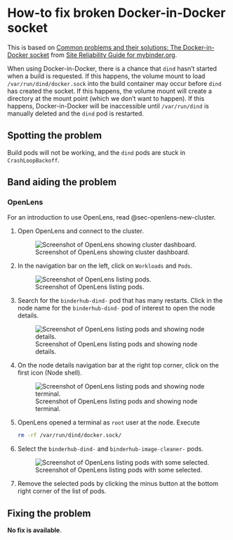# How-to fix broken Docker-in-Docker socket

:::{.callout-note}

This is based on [Common problems and their solutions: The Docker-in-Docker socket](https://mybinder-sre.readthedocs.io/en/latest/operation_guide/common_problems.html#the-docker-in-docker-socket) from [Site Reliability Guide for mybinder.org](https://mybinder-sre.readthedocs.io/).

:::

When using Docker-in-Docker, there is a chance that `dind` hasn't started when a build is requested. If this happens, the volume mount to load `/var/run/dind/docker.sock` into the build container may occur before `dind` has created the socket. If this happens, the volume mount will create a directory at the mount point (which we don’t want to happen). If this happens, Docker-in-Docker will be inaccessible until `/var/run/dind` is manually deleted and the `dind` pod is restarted.

## Spotting the problem

Build pods will not be working, and the `dind` pods are stuck in `CrashLoopBackoff`.

## Band aiding the problem

### OpenLens

:::{.callout-note}

For an introduction to use OpenLens, read @sec-openlens-new-cluster.

:::

1.  Open OpenLens and connect to the cluster.

    ![Screenshot of OpenLens showing cluster dashboard.](../img/openlens-cluster.png)

2.  In the navigation bar on the left, click on `Workloads` and `Pods`.

    ![Screenshot of OpenLens listing pods.](../img/openlens-workloads-pods.png)

3.  Search for the `binderhub-dind-` pod that has many restarts. Click in the node name for the `binderhub-dind-` pod of interest to open the node details.

    ![Screenshot of OpenLens listing pods and showing node details.](../img/openlens-workloads-pods-with-node-details.png)

4.  On the node details navigation bar at the right top corner, click on the first icon (Node shell).

    ![Screenshot of OpenLens listing pods and showing node terminal.](../img/openlens-workloads-pods-with-node-shell.png)

5.  OpenLens opened a terminal as `root` user at the node. Execute

    ```bash
    rm -rf /var/run/dind/docker.sock/
    ```

6.  Select the `binderhub-dind-` and `binderhub-image-cleaner-` pods.

    ![Screenshot of OpenLens listing pods with some selected.](../img/openlens-workloads-pods-with-selected-node-to-delete.png)

7.  Remove the selected pods by clicking the minus button at the bottom right corner of the list of pods.

## Fixing the problem

**No fix is available**.
